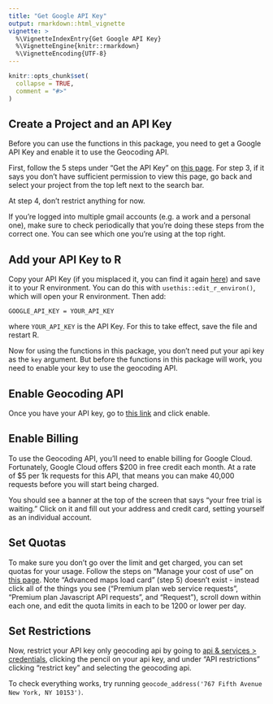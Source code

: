 ```yaml
---
title: "Get Google API Key"
output: rmarkdown::html_vignette
vignette: >
  %\VignetteIndexEntry{Get Google API Key}
  %\VignetteEngine{knitr::rmarkdown}
  %\VignetteEncoding{UTF-8}
---
```


```r
knitr::opts_chunk$set(
  collapse = TRUE,
  comment = "#>"
)
```

## Create a Project and an API Key 

Before you can use the functions in this package, you need to get a Google API Key and enable it to use the Geocoding API. 

First, follow the 5 steps under "Get the API Key" on [this page](https://developers.google.com/maps/documentation/javascript/get-api-key). For step 3, if it says you don't have sufficient permission to view this page, go back and select your project from the top left next to the search bar.

At step 4, don't restrict anything for now.

If you're logged into multiple gmail accounts (e.g. a work and a personal one), make sure to check periodically that you're doing these steps from the correct one. You can see which one you're using at the top right. 

## Add your API Key to R

Copy your API Key (if you misplaced it, you can find it again [here](https://console.developers.google.com/apis/credentials)) and save it to your R environment. You can do this with `usethis::edit_r_environ()`, which will open your R environment. Then add: 

```
GOOGLE_API_KEY = YOUR_API_KEY 
```

where `YOUR_API_KEY` is the API Key. For this to take effect, save the file and restart R.  

Now for using the functions in this package, you don't need put your api key as the `key` argument. But before the functions in this package will work, you need to enable your key to use the geocoding API. 

## Enable Geocoding API  

Once you have your API key, go to [this link](https://console.developers.google.com/apis/library/geocoding-backend.googleapis.com?filter=category:maps&id=42fea2de-420b-4bd7-bd89-225be3b8b7b0&project=cbsa-app&authuser=1) and click enable. 

## Enable Billing  

To use the Geocoding API, you'll need to enable billing for Google Cloud. Fortunately, Google Cloud offers $200 in free credit each month. At a rate of \$5 per 1k requests for this API, that means you can make 40,000 requests before you will start being charged. 

You should see a banner at the top of the screen that says "your free trial is waiting." Click on it and fill out your address and credit card, setting yourself as an individual account. 

## Set Quotas

To make sure you don't go over the limit and get charged, you can set quotas for your usage. Follow the steps on "Manage your cost of use" on [this page](https://developers.google.com/maps/documentation/geocoding/usage-and-billing?hl=en_US). Note "Advanced maps load card" (step 5) doesn't exist - instead click all of the things you see ("Premium plan web service requests", "Premium plan Javascript API requests", and "Request"), scroll down within each one, and edit the quota limits in each to be 1200 or lower per day. 

## Set Restrictions

Now, restrict your API key only geocoding api by going to [api & services > credentials](https://console.cloud.google.com/apis/credentials), clicking the pencil on your api key, and under "API restrictions" clicking "restrict key" and selecting the geocoding api.  

To check everything works, try running `geocode_address('767 Fifth Avenue New York, NY 10153')`. 
